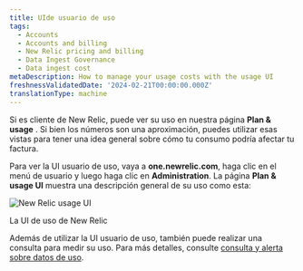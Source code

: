 ```yaml
---
title: UIde usuario de uso
tags:
  - Accounts
  - Accounts and billing
  - New Relic pricing and billing
  - Data Ingest Governance
  - Data ingest cost
metaDescription: How to manage your usage costs with the usage UI
freshnessValidatedDate: '2024-02-21T00:00:00.000Z'
translationType: machine
---
```


Si es cliente de New Relic, puede ver su uso en nuestra página <DNT>**Plan & usage**</DNT> . Si bien los números son una aproximación, puedes utilizar esas vistas para tener una idea general sobre cómo tu consumo podría afectar tu factura.

Para ver la UI usuario de uso, vaya a <DNT>**one.newrelic.com**</DNT>, haga clic en el menú de usuario y luego haga clic en <DNT>**Administration**</DNT>. La página <DNT>**Plan & usage UI**</DNT> muestra una descripción general de su uso como esta:

<img
  title="New Relic usage UI"
  alt="New Relic usage UI"
  src="/images/accounts_screenshot-full_usage-ui.webp"
/>

<figcaption>
  La UI de uso de New Relic
</figcaption>

Además de utilizar la UI usuario de uso, también puede realizar una consulta para medir su uso. Para más detalles, consulte [consulta y alerta sobre datos de uso](/docs/accounts/accounts-billing/new-relic-one-pricing-billing/usage-queries-alerts/).

